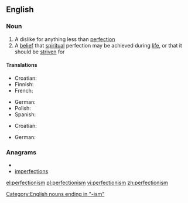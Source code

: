==English==
{{wikipedia}}

===Noun===
{{en-noun|-}}

# A dislike for anything less than [[perfection]]
# A [[belief]] that [[spiritual]] perfection may be achieved during [[life]], or that it should be [[strive]]n for

====Translations====
{{trans-top|a dislike for anything less than perfection}}
* Croatian: {{t-|hr|perfekcionizam|m}}
* Finnish: {{t-|fi|perfektionismi}}
* French: {{t+|fr|perfectionnisme|m}}
{{trans-mid}}
* German: {{t-|de|Perfektionismus|m}}
* Polish: {{t+|pl|perfekcjonizm|m}}
* Spanish: {{t-|es|perfeccionismo|m}}
{{trans-bottom}}

{{trans-top|a belief that spiritual perfection may be achieved during life}}
* Croatian: {{t-|hr|perfekcionizam|m}}
{{trans-mid}}
* German: {{t-|de|Perfektionismus|m}}
{{trans-bottom}}

===Anagrams===
* {{alphagram|ceefiimnoprst}}
* [[imperfections#English|imperfections]]

[[Category:English nouns ending in "-ism"]]

[[el:perfectionism]]
[[pl:perfectionism]]
[[vi:perfectionism]]
[[zh:perfectionism]]